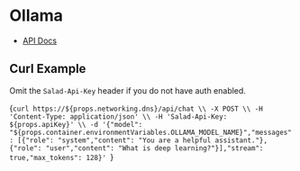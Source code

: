 # Ollama

- [API Docs](https://github.com/ollama/ollama/blob/main/docs/api.md)

## Curl Example

<Callout variation="note">Omit the `Salad-Api-Key` header if you do not have auth enabled.</Callout>

<CodeBlock language="bash">{`curl https://${props.networking.dns}/api/chat \\
    -X POST \\
    -H 'Content-Type: application/json' \\
    -H 'Salad-Api-Key: ${props.apiKey}' \\
    -d '{"model": "${props.container.environmentVariables.OLLAMA_MODEL_NAME}","messages": [{"role": "system","content": "You are a helpful assistant."},{"role": "user","content": "What is deep learning?"}],"stream": true,"max_tokens": 128}'
`}</CodeBlock>

